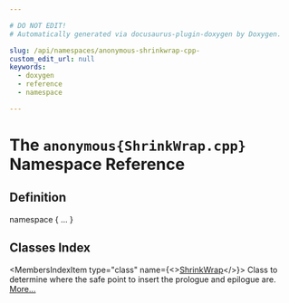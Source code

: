 ```yaml
---

# DO NOT EDIT!
# Automatically generated via docusaurus-plugin-doxygen by Doxygen.

slug: /api/namespaces/anonymous-shrinkwrap-cpp-
custom_edit_url: null
keywords:
  - doxygen
  - reference
  - namespace

---
```





# The `anonymous{ShrinkWrap.cpp}` Namespace Reference

<DoxygenPage pluginConfig={pluginConfig}>



## Definition

<CodeBlock>namespace &#123; ... &#125;</CodeBlock>

## Classes Index

<MembersIndex>

<MembersIndexItem
  type="class"
  name={<><a href="/docs/api/classes/anonymous-namespace-shrinkwrap-cpp-/shrinkwrap">ShrinkWrap</a></>}>
Class to determine where the safe point to insert the prologue and epilogue are. <a href="/docs/api/classes/anonymous-namespace-shrinkwrap-cpp-/shrinkwrap/#details">More...</a>
</MembersIndexItem>

</MembersIndex>


</DoxygenPage>
